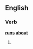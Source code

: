 ==English==

===Verb===
'''[[runs]] [[about]]'''

# {{third-person singular of|run about}}
{{anagrams:en/abnorstuu}}